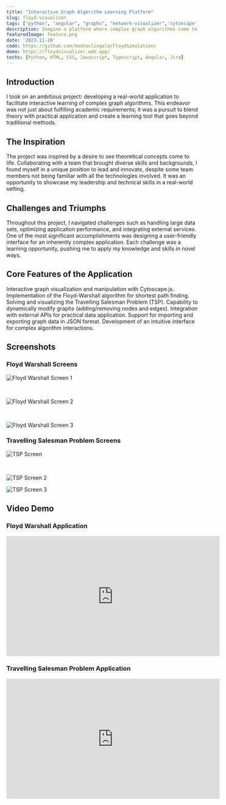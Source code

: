 ```yaml
---
title: "Interactive Graph Algorithm Learning Platform"
slug: floyd-visualizer
tags: ["python", "angular", "graphs", "network-visualizer",'cytoscape','Angular Material','Educational Tool','Learning Tool']
description: Imagine a platform where complex graph algorithms come to life. This interactive educational tool, built with Python and Angular, offers real-time visualization of the Floyd-Warshall algorithm and the Travelling Salesman Problem (TSP). It features dynamic graph manipulation, intuitive user interface, and API integration, making learning graph algorithms engaging and accessible. Dive into algorithmic visualization with an easy-to-use interface and explore the full capabilities of this educational platform.
featuredImage: feature.png
date: '2023-11-20'
code: https://github.com/keshavlingala/FloydSimulation/
demo: https://floydvisualizer.web.app/
techs: [Python, HTML, CSS, Javascript, Typescript, Angular, Jira]
---
```

   

## Introduction
I took on an ambitious project: developing a real-world application to facilitate interactive learning of complex graph algorithms. This endeavor was not just about fulfilling academic requirements; it was a pursuit to blend theory with practical application and create a learning tool that goes beyond traditional methods.

## The Inspiration
The project was inspired by a desire to see theoretical concepts come to life. Collaborating with a team that brought diverse skills and backgrounds, I found myself in a unique position to lead and innovate, despite some team members not being familiar with all the technologies involved. It was an opportunity to showcase my leadership and technical skills in a real-world setting.

## Challenges and Triumphs
Throughout this project, I navigated challenges such as handling large data sets, optimizing application performance, and integrating external services. One of the most significant accomplishments was designing a user-friendly interface for an inherently complex application. Each challenge was a learning opportunity, pushing me to apply my knowledge and skills in novel ways.

## Core Features of the Application

Interactive graph visualization and manipulation with Cytoscape.js.
Implementation of the Floyd-Warshall algorithm for shortest path finding.
Solving and visualizing the Travelling Salesman Problem (TSP).
Capability to dynamically modify graphs (adding/removing nodes and edges).
Integration with external APIs for practical data application.
Support for importing and exporting graph data in JSON format.
Development of an intuitive interface for complex algorithm interactions.

## Screenshots

### Floyd Warshall Screens

![Floyd Warshall Screen 1](feature.png)

<br/>

![Floyd Warshall Screen 2](FloydScreen2.png)

<br/>

![Floyd Warshall Screen 3](FloydScreen3.png)
<br/>


### Travelling Salesman Problem Screens


![TSP Screen](TSPScreen.png)

<br/>

![TSP Screen 2](TSPScreen2.png)
<br/>


![TSP Screen 3](TSPScreen3.png)


## Video Demo

### Floyd Warshall Application

<iframe width="560" height="315" src="https://www.youtube.com/embed/xnEv2_aoAqU?si=g3hTxW2J0JSp-Qx_"
        title="YouTube video player" frameBorder="0"
        allow="accelerometer; autoplay; clipboard-write; encrypted-media; gyroscope; picture-in-picture; web-share"
        allowFullScreen></iframe>

### Travelling Salesman Problem Application

<iframe width="560" height="315" src="https://www.youtube.com/embed/TQGZJXiWaKc?si=3cCgVkADCIIp4j-i"
        title="YouTube video player" frameBorder="0"
        allow="accelerometer; autoplay; clipboard-write; encrypted-media; gyroscope; picture-in-picture; web-share"
        allowFullScreen></iframe>

